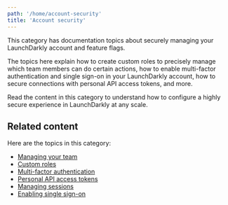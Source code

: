 ```yaml
---
path: '/home/account-security'
title: 'Account security'
---
```


This category has documentation topics about securely managing your LaunchDarkly account and feature flags.

The topics here explain how to create custom roles to precisely manage which team members can do certain actions, how to enable multi-factor authentication and single sign-on in your LaunchDarkly account, how to secure connections with personal API access tokens, and more.

Read the content in this category to understand how to configure a highly secure experience in LaunchDarkly at any scale.

## Related content

Here are the topics in this category:

- [Managing your team](/home/account-security/managing-your-team)
- [Custom roles](/home/account-security/custom-roles)
- [Multi-factor authentication](/home/account-security/mfa)
- [Personal API access tokens](/home/account-security/api-access-tokens)
- [Managing sessions](/home/account-security/managing-sessions)
- [Enabling single sign-on](/home/account-security/sso)

